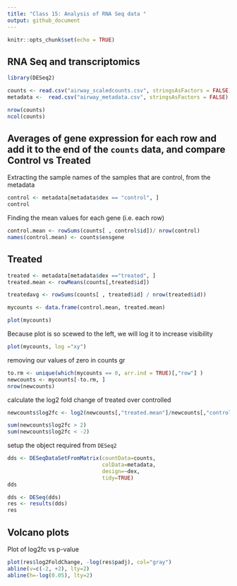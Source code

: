 ```yaml
---
title: "Class 15: Analysis of RNA Seq data "
output: github_document
---
```


```r
knitr::opts_chunk$set(echo = TRUE)
```

## RNA Seq and transcriptomics 

```r
library(DESeq2)
```

```r
counts <- read.csv("airway_scaledcounts.csv", stringsAsFactors = FALSE)
metadata <-  read.csv("airway_metadata.csv", stringsAsFactors = FALSE)
```

```r
nrow(counts)
ncol(counts)
```


## Averages of gene expression for each row and add it to the end of the `counts` data, and compare Control vs Treated 

Extracting the sample names of the samples that are control, from the metadata 
```r
control <- metadata[metadata$dex == "control", ]
control
```

Finding the mean values for each gene (i.e. each row)
```r
control.mean <- rowSums(counts[ , control$id])/ nrow(control)
names(control.mean) <- counts$ensgene
```

## Treated 

```r
treated <- metadata[metadata$dex =="treated", ]
treated.mean <- rowMeans(counts[,treated$id])
```

```r
treatedavg <- rowSums(counts[ , treated$id] / nrow(treated$id))
```

```r
mycounts <- data.frame(control.mean, treated.mean)
```

```r
plot(mycounts)
```

Because plot is so scewed to the left, we will log it to increase visibility 

```r
plot(mycounts, log ="xy")
```

removing our values of zero in counts gr

```r
to.rm <- unique(which(mycounts == 0, arr.ind = TRUE)[,"row"] )
newcounts <- mycounts[-to.rm, ]
nrow(newcounts)
```

calculate the log2 fold change of treated over controlled 
```r
newcounts$log2fc <- log2(newcounts[,"treated.mean"]/newcounts[,"control.mean"])

sum(newcounts$log2fc > 2)
sum(newcounts$log2fc < -2)
```

setup the object required from `DESeq2`
```r
dds <- DESeqDataSetFromMatrix(countData=counts,
                              colData=metadata,
                              design=~dex,
                              tidy=TRUE)
dds
```


```r
dds <- DESeq(dds)
res <- results(dds)
res
```

## Volcano plots

Plot of log2fc vs p-value
```r
plot(res$log2FoldChange, -log(res$padj), col="gray")
abline(v=c(-2, +2), lty=2)
abline(h=-log(0.05), lty=2)
```



